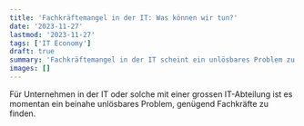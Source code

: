 ```yaml
---
title: 'Fachkräftemangel in der IT: Was können wir tun?'
date: '2023-11-27'
lastmod: '2023-11-27'
tags: ['IT Economy']
draft: true
summary: 'Fachkräftemangel in der IT scheint ein unlösbares Problem zu sein. Wie es trotzdem weiter gehen kann ... '
images: []
---
```


Für Unternehmen in der IT oder solche mit einer grossen IT-Abteilung ist es momentan ein beinahe unlösbares
Problem, genügend Fachkräfte zu finden.
